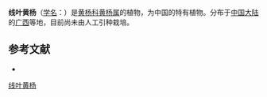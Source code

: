 {{Speciesbox
| name = 线叶黄杨
| status = 
| status_system = 
| image =
| genus = Buxus
| species = linearifolia
| authority = M. Cheng
}}

'''线叶黄杨'''（[[学名|学名]]：{{lang|la|''Buxus linearifolia''}}）是[[黄杨科|黄杨科]][[黄杨属|黄杨属]]的植物，为中国的特有植物。分布于[[中国大陆|中国大陆]]的[[广西|广西]]等地，目前尚未由人工引种栽培。

== 参考文献 ==
<div class="references-small">
* {{cite web| url =http://www.bioinfo.cn/db05/KmzwSpecies.php?action=view&id=2094| title =线叶黄杨| work =《中国高等植物数据库全库》| publisher =中国科学院微生物研究所| author =昆明植物研究所| accessdate =2009-02-23| deadurl =yes| archiveurl =https://web.archive.org/web/20160305054915/http://www.bioinfo.cn/db05/KmzwSpecies.php?action=view&id=2094| archivedate =2016-03-05}}
</div>
{{Taxonbar|from=Q15225839}}

[[Category:黄杨属|线叶黄杨]]


{{植物小作品}}